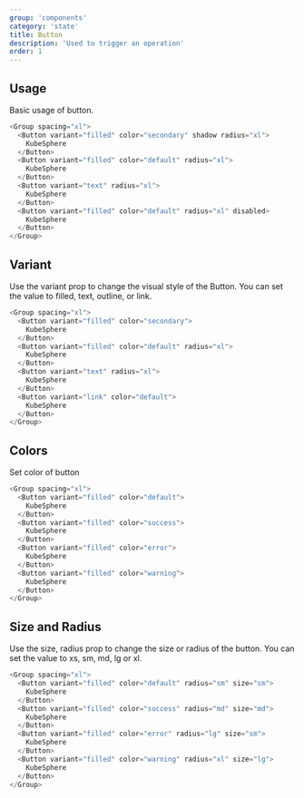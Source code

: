 ```yaml
---
group: 'components'
category: 'state'
title: Button
description: 'Used to trigger an operation'
order: 1
---
```


## Usage

Basic usage of button.

```js live=true
<Group spacing="xl">
  <Button variant="filled" color="secondary" shadow radius="xl">
    KubeSphere
  </Button>
  <Button variant="filled" color="default" radius="xl">
    KubeSphere
  </Button>
  <Button variant="text" radius="xl">
    KubeSphere
  </Button>
  <Button variant="filled" color="default" radius="xl" disabled>
    KubeSphere
  </Button>
</Group>
```

## Variant

Use the variant prop to change the visual style of the Button. You can set the value to filled, text, outline, or link.

```js live=true
<Group spacing="xl">
  <Button variant="filled" color="secondary">
    KubeSphere
  </Button>
  <Button variant="filled" color="default" radius="xl">
    KubeSphere
  </Button>
  <Button variant="text" radius="xl">
    KubeSphere
  </Button>
  <Button variant="link" color="default">
    KubeSphere
  </Button>
</Group>
```

## Colors

Set color of button

```js live=true
<Group spacing="xl">
  <Button variant="filled" color="default">
    KubeSphere
  </Button>
  <Button variant="filled" color="success">
    KubeSphere
  </Button>
  <Button variant="filled" color="error">
    KubeSphere
  </Button>
  <Button variant="filled" color="warning">
    KubeSphere
  </Button>
</Group>
```

## Size and Radius

Use the size, radius prop to change the size or radius of the button. You can set the value to xs, sm, md, lg or xl.

```js live=true
<Group spacing="xl">
  <Button variant="filled" color="default" radius="sm" size="sm">
    KubeSphere
  </Button>
  <Button variant="filled" color="success" radius="md" size="md">
    KubeSphere
  </Button>
  <Button variant="filled" color="error" radius="lg" size="sm">
    KubeSphere
  </Button>
  <Button variant="filled" color="warning" radius="xl" size="lg">
    KubeSphere
  </Button>
</Group>
```
